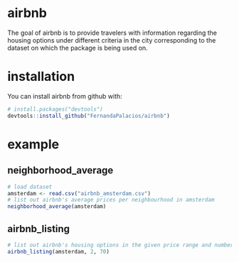 # airbnb
The goal of airbnb is to provide travelers with information 
regarding the housing options under different criteria in the city corresponding to the dataset on
which the package is being used on.

# installation
You can install airbnb from github with:

``` r
# install.packages("devtools")
devtools::install_github("FernandaPalacios/airbnb")
```

# example 
## neighborhood_average

``` r
# load dataset
amsterdam <- read.csv("airbnb_amsterdam.csv")
# list out airbnb's average prices per neighbourhood in amsterdam
neighborhood_average(amsterdam)
```

## airbnb_listing

``` r
# list out airbnb's housing options in the given price range and number of bedroooms 
airbnb_listing(amsterdam, 2, 70)
```


